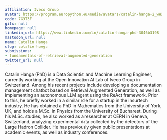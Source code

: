 ```yaml
---
affiliation: Iveco Group
avatar: https://program.europython.eu/media/avatars/catalin-hanga-2_wHXSUou.jpeg
code: 7G3T3F
gitx: null
homepage: null
linkedin_url: https://www.linkedin.com/in/catalin-hanga-phd-3046b3198
mastodon_url: null
name: Catalin Hanga
slug: catalin-hanga
submissions:
- fundamentals-of-retrieval-augmented-generation
twitter_url: null
---
```


Catalin Hanga (PhD) is a Data Scientist and Machine Learning Engineer, currently working at the Open Innovation AI Lab of Iveco Group in Switzerland. Among his recent projects include developing a documentation management chatbot based on Retrieval Augmented Generation, as well as implementing an autonomous LLM agent using the ReAct framework. Prior to this, he briefly worked in a similar role for a startup in the insurtech industry. He has obtained a PhD in Mathematics from the University of York, UK, and holds a M.Sc. in Physics from the University of Bucharest. During his M.Sc. studies, he also worked as a researcher at CERN in Geneva, Switzerland, analyzing experimental data collected by the detectors of the Large Hadron Collider. He has previously given public presentations at academic events, as well as industry conferences.
